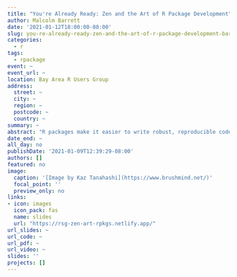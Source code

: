 ```yaml
---
title: "You're Already Ready: Zen and the Art of R Package Development"
author: Malcolm Barrett
date: '2021-01-12T18:00:00-08:00'
slug: you-re-already-ready-zen-and-the-art-of-r-package-development-barug
categories:
  - r
tags:
  - rpackage
event: ~
event_url: ~
location: Bay Area R Users Group
address:
  street: ~
  city: ~
  region: ~
  postcode: ~
  country: ~
summary: ~
abstract: "R packages make it easier to write robust, reproducible code, and modern tools in R development like usethis make it easy to work with packages. When you write R packages, you also unlock a whole ecosystem of tools that will make it easier to test, document, and share your code. Despite these benefits, many believe package development is too advanced for them or that they have nothing to offer. A fundamental belief in Zen is that you are already complete, that you already have everything you need. I’ll talk about why your project is already an R package, why you’re already an R package developer, and why you already have the skills to walk the path of development."
date_end: ~
all_day: no
publishDate: '2021-01-09T12:39:29-08:00'
authors: []
featured: no
image:
  caption: '[Image by Kaz Tanahashi](https://www.brushmind.net/)'
  focal_point: ''
  preview_only: no
links:
- icon: images
  icon_pack: fas
  name: slides
  url: "https://rsg-zen-art-rpkgs.netlify.app/"
url_slides: ~
url_code: ~
url_pdf: ~
url_video: ~
slides: ''
projects: []
---
```

